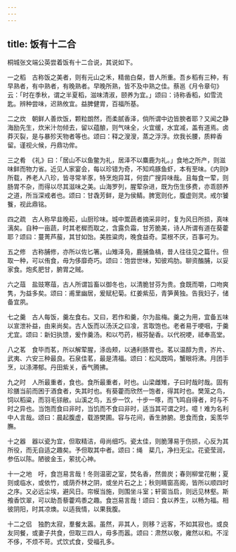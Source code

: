 ```yaml
---
---
---
```

title: 饭有十二合
---



桐城张文端公英尝着饭有十二合说，其说如下。

一之稻　古称饭之美者，则有元山之禾，精凿白粲，昔人所重。吾乡稻有三种，有早熟者，有中熟者，有晚熟者。早晚所熟，皆不及中熟之佳。蔡邕《月令章句》云：「时在季秋，谓之半夏稻，滋味清淑，颐养为宜。」颂曰：诗称香稻，如雪流匙。辨种尝味，迟熟攸宜。益脾健胃，百福所基。

二之炊　朝鲜人善炊饭，颗粒朗然，而柔腻香泽，倘所谓中边皆腴者耶？又闻之静海励先生，炊米汁勿倾去，留以蕴酿，则气味全，火宜缓，水宜减，盖有道焉。卤莽灭裂，是与暴殄天物者等也。颂曰：释之溲溲，蒸之浮浮。炊我长腰，质粹香留。谨视火候，丹鼎功侔。

三之肴　《礼》曰：「居山不以鱼鳖为礼，居泽不以麋鹿为礼。」食地之所产，则滋味鲜而物力省。近见人家宴会，每以珍错为奇，不知鸡豚鱼虾，本有至味。《内则》所载，养老人八珍，皆寻常羊豕，特烹炮异耳，何尝广搜异味哉。且每食一荤，则肠胃不杂，而得以尽其滋味之美。山海罗列，腥荤杂进，既为伤生侈费，亦乖颐养之道，所当深戒者也。颂曰：甘毳芳鲜，是为侯鲭。脾宽则化，腹虚则灵。戒尔饕餮，视此鼎铭。

四之疏　古人称早韭晚菘，山厨珍味。城中鬻蔬者摘采非时，复为风日所损，真味漓矣。自种一亩蔬，时其老穉而取之，含露负霜，甘芳脆美，诗人所谓有道在葵藿耶？颂曰：蔓菁芦菔，其甘如饴。美胜粱肉，晚食益奇。菜根不厌，百事可为。

五之修　古称脯修，亦所以佐匕箸。山雉泽凫，鹿脯鱼槁，昔人往往见之篇什。但取一种，可以侑食，毋为侈靡奇巧。颂曰：饱尝世味，知彼鸡肋。聊资醢脯，以妥家食。炮炙肥甘，腑胃之贼。

六之葅　盐豉寒葅，古人所谓旨畜以御冬也，以清脆甘芬为贵。食既而嚼，口吻爽隽，为益多矣。颂曰：甫里幽居，爰赋杞菊。红姜紫茄，青笋黄独。告我妇子，储备宜夙。

七之羹　古人每饭，羹左食右。又曰，若作和羹，尔为盐梅。羹之为用，宜备五味以宣泄补益，由来尚矣。古人饭而以汤沃之曰飡，言取饱也。老者易于哽咽，于羹尤宜。颂曰：新妇执馈，爰作羹汤。和以芍药，椒芬飶香。以代祝哽，祗奉高堂。

八之茗　食毕而茗，所以解荤腥，涤齿颊，以通利肠胃也。茗以温醇为贵，岕片、武夷、六安三种最良。石泉佳茗，最是清福。颂曰：松风既鸣，蟹眼将沸。月团手烹，以涤滞郁。丹田紫关，香气腾拂。

九之时　人所最重者，食也。食所最重者，时也。山梁雌雉，子曰时哉时哉。固有珍膳当前而困于酒食者，失其时也。有葵藿而欣然一饱者，得其时也。樊笼之鸟，饲以稻粱，而羽毛铩敝。山溪之鸟，五步一饮，十步一啄，而飞鸣自得者，时与不时之异也。当饱而食曰非时，当饥而不食曰非时，适当其可谓之时。噫！难为名利中人言哉。颂曰：晨起腹虚，载游樊圃。容与花间，香生肺腑。思食而食，奚羡华膴。

十之器　器以瓷为宜，但取精洁，毋尚细巧。瓷太佳，则脆薄易于伤损，心反为其所役，而无自适之趣矣。予但取其中者。颂曰：绳　棐几，净扫无尘。花瓷莹润，参伍以陈。陋彼金玉，萦扰心神。

十一之地　吁，食岂易言哉！冬则温密之室，焚名香，然兽炭；春则柳堂花榭；夏则或临水，或依竹，或荫乔林之阴，或坐片石之上；秋则睛窗高阁，皆所以顺四时之序。又必远尘埃，避风日。帘幙当施，则围坐斗室；轩窗当启，则远见林壑。斯飧香饮翠，可以助吾藜藿鸡黍之趣。食岂易言哉！颂曰：食以养生，以畅为福。相彼阴阳，时其凉燠。以适我情，以果我腹。

十二之侣　独酌太寂，羣餐太嚣。虽然，非其人，则移？远客，不如其寂也。或良友同餐，或妻子共食，但取三四人，毋多而嚣。颂曰：肃然以敬，雍然以和。不淫不侈，不烦不苛。式饮式食，受福孔多。